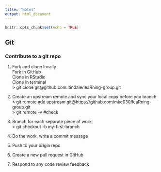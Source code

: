 ```yaml
---
title: "Notes"
output: html_document
---
```


```r
knitr::opts_chunk$set(echo = TRUE)
```

## Git

### Contribute to a git repo

1. Fork and clone locally  
Fork in GitHub  
Clone in RStudio  
Clone in terminal  
> git clone git@github.com:ltindale/leaRning-group.git

2. Create an upstream remote and sync your local copy before you branch  
> git remote add upstream git@https://github.com/mkc030/leaRning-group.git  
> git remote -v #check

3. Branch for each separate piece of work  
> git checkout -b my-first-branch

4. Do the work, write a commit message

5. Push to your origin repo

6. Create a new pull request in GitHub

7. Respond to any code review feedback


